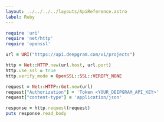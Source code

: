 ---
layout: ../../../../layouts/ApiReference.astro
label: Ruby
---

```ruby
require 'uri'
require 'net/http'
require 'openssl'

url = URI("https://api.deepgram.com/v1/projects")

http = Net::HTTP.new(url.host, url.port)
http.use_ssl = true
http.verify_mode = OpenSSL::SSL::VERIFY_NONE

request = Net::HTTP::Get.new(url)
request["Authorization"] = 'Token <YOUR_DEEPGRAM_API_KEY>'
request["content-type"] = 'application/json'

response = http.request(request)
puts response.read_body
```

